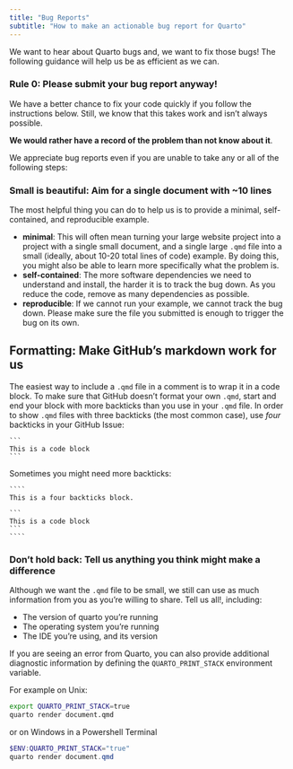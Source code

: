 ```yaml
---
title: "Bug Reports"
subtitle: "How to make an actionable bug report for Quarto"
---
```


We want to hear about Quarto bugs and, we want to fix those bugs! The following guidance will help us be as efficient as we can.

### Rule 0: Please submit your bug report anyway!

We have a better chance to fix your code quickly if you follow the instructions below. Still, we know that this takes work and isn't always possible.

**We would rather have a record of the problem than not know about it**.

We appreciate bug reports even if you are unable to take any or all of the following steps:

### Small is beautiful: Aim for a single document with \~10 lines

The most helpful thing you can do to help us is to provide a minimal, self-contained, and reproducible example.

-   **minimal**: This will often mean turning your large website project into a project with a single small document, and a single large `.qmd` file into a small (ideally, about 10-20 total lines of code) example. By doing this, you might also be able to learn more specifically what the problem is.
-   **self-contained**: The more software dependencies we need to understand and install, the harder it is to track the bug down. As you reduce the code, remove as many dependencies as possible.
-   **reproducible**: If we cannot run your example, we cannot track the bug down. Please make sure the file you submitted is enough to trigger the bug on its own.

## Formatting: Make GitHub's markdown work for us

The easiest way to include a `.qmd` file in a comment is to wrap it in a code block. To make sure that GitHub doesn't format your own `.qmd`, start and end your block with more backticks than you use in your `.qmd` file. In order to show `.qmd` files with three backticks (the most common case), use *four* backticks in your GitHub Issue:

    ```
    This is a code block
    ```

Sometimes you might need more backticks:

    ````
    This is a four backticks block.

    ```
    This is a code block
    ```
    ````

### Don't hold back: Tell us anything you think might make a difference

Although we want the `.qmd` file to be small, we still can use as much information from you as you're willing to share. Tell us all!, including:

-   The version of quarto you're running
-   The operating system you're running
-   The IDE you're using, and its version

If you are seeing an error from Quarto, you can also provide additional diagnostic information by defining the `QUARTO_PRINT_STACK` environment variable. 

For example on Unix: 

```bash
export QUARTO_PRINT_STACK=true
quarto render document.qmd
```

or on Windows in a Powershell Terminal

```powershell
$ENV:QUARTO_PRINT_STACK="true"
quarto render document.qmd
```
